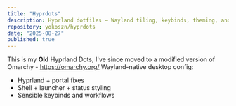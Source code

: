 ```yaml
---
title: "Hyprdots"
description: Hyprland dotfiles — Wayland tiling, keybinds, theming, and utilities.
repository: yokoszn/hyprdots
date: "2025-08-27"
published: true
---
```

This is my **Old** Hyprland Dots, I've since moved to a modified version of Omarchy - https://omarchy.org/
Wayland-native desktop config:
- Hyprland + portal fixes  
- Shell + launcher + status styling  
- Sensible keybinds and workflows
